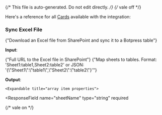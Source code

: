 {/* This file is auto-generated. Do not edit directly. */}
{/* vale off */}

Here's a reference for all [Cards](/learn/reference/cards/) available with the integration:

### Sync Excel File

<span>{"Download an Excel file from SharePoint and sync it to a Botpress table"}</span>

**Input**:

<Expandable title="input fields">
  <ResponseField
    name="sharepointFileUrl"
    type="string"
    required
  >
    <span>{"Full URL to the Excel file in SharePoint"}</span>
  </ResponseField>
  <ResponseField
    name="sheetTableMapping"
    type="string"
    required
  >
    <span>{"Map sheets to tables. Format: 'Sheet1:table1,Sheet2:table2' or JSON: '{\"Sheet1\":\"table1\",\"Sheet2\":\"table2\"}'"}</span>
  </ResponseField>
</Expandable>

**Output**:

<Expandable title="output">
  <ResponseField
    name="processedSheets"
    type="array"
  >
    

    <Expandable title="array item properties">
  <ResponseField
    name="sheetName"
    type="string"
    required
  >
    
  </ResponseField>
  <ResponseField
    name="tableName"
    type="string"
    required
  >
    
  </ResponseField>
  <ResponseField
    name="rowCount"
    type="number"
    required
  >
    
  </ResponseField>
    </Expandable>
  </ResponseField>
</Expandable>


{/* vale on */}